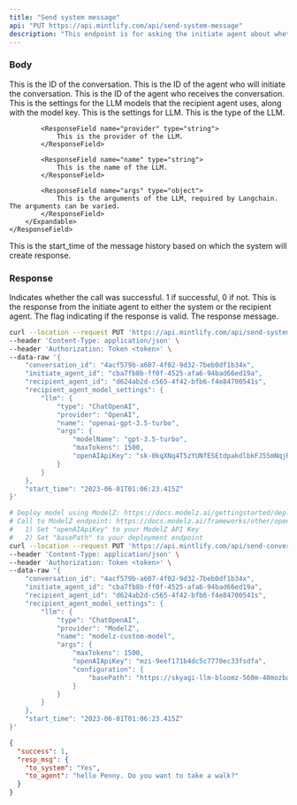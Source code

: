 ```yaml
---
title: "Send system message"
api: "PUT https://api.mintlify.com/api/send-system-message"
description: "This endpoint is for asking the initiate agent about whether it wantsto initiate a message to the recipient agent."
---
```


### Body

<ParamField body="conversation_id" type="string">
  This is the ID of the conversation.
</ParamField>

<ParamField body="initiate_agent_id" type="string">
  This is the ID of the agent who will initiate the conversation.
</ParamField>

<ParamField body="recipient_agent_id" type="string">
  This is the ID of the agent who receives the conversation.
</ParamField>

<ParamField body="recipient_agent_model" type="object">
  This is the settings for the LLM models that the recipient agent uses, along with the model key.
  <Expandable title="Fields">
    <ResponseField name="llm" type="object">
      This is the settings for LLM.
        <Expandable title="Fields">
            <ResponseField name="type" type="string">
                This is the type of the LLM.
            </ResponseField>

            <ResponseField name="provider" type="string">
                This is the provider of the LLM.
            </ResponseField>

            <ResponseField name="name" type="string">
                This is the name of the LLM.
            </ResponseField>

            <ResponseField name="args" type="object">
                This is the arguments of the LLM, required by Langchain. The arguments can be varied.
            </ResponseField>
        </Expandable>    
    </ResponseField>
  </Expandable>
</ParamField>

<ParamField body="start_time" type="string">
  This is the start_time of the message history based on which the system will
  create response.
</ParamField>

### Response

<ResponseField name="success" type="number">
  Indicates whether the call was successful. 1 if successful, 0 if not.
</ResponseField>

<ResponseField name="resp_msg" type="object">
  This is the response from the initiate agent to either the system or the
  recipient agent.
  <Expandable title="Fields">
  <ResponseField name="is_valid" type="bool">
    The flag indicating if the response is valid. 
  </ResponseField>

  <ResponseField name="message" type="string">
    The response message.
  </ResponseField>
  </Expandable>
</ResponseField>

<RequestExample>

```bash Use OpenAI GPT-3.5
curl --location --request PUT 'https://api.mintlify.com/api/send-system-message' \
--header 'Content-Type: application/json' \
--header 'Authorization: Token <token>' \
--data-raw '{
    "conversation_id": "4acf579b-a607-4f02-9d32-7beb0df1b34x",
    "initiate_agent_id": "cba7fb8b-ff0f-4525-afa6-94bad66ed19a",
    "recipient_agent_id": "d624ab2d-c565-4f42-bfb6-f4e84700541s",
    "recipient_agent_model_settings": {
        "llm": {
            "type": "ChatOpenAI",
            "provider": "OpenAI",
            "name": "openai-gpt-3.5-turbo",
            "args": {
                "modelName": "gpt-3.5-turbo",
                "maxTokens": 1500,
                "openAIApiKey": "sk-0kqXNq4T5zYUNfESEtdpakdlbkFJ55mNqjRSdgY4ztKjRnas"
            }
        }
    },
    "start_time": "2023-06-01T01:06:23.415Z"
}'
```

```bash Use ModelZ Host LLM
# Deploy model using ModelZ: https://docs.modelz.ai/gettingstarted/deploy
# Call to ModelZ endpoint: https://docs.modelz.ai/frameworks/other/openai
#   1) Set "openAIApiKey" to your ModelZ API Key
#   2) Set "basePath" to your deployment endpoint
curl --location --request PUT 'https://api.mintlify.com/api/send-conversation-message' \
--header 'Content-Type: application/json' \
--header 'Authorization: Token <token>' \
--data-raw '{
    "conversation_id": "4acf579b-a607-4f02-9d32-7beb0df1b34x",
    "initiate_agent_id": "cba7fb8b-ff0f-4525-afa6-94bad66ed19a",
    "recipient_agent_id": "d624ab2d-c565-4f42-bfb6-f4e84700541s",
    "recipient_agent_model_settings": {
        "llm": {
            "type": "ChatOpenAI",
            "provider": "ModelZ",
            "name": "modelz-custom-model",
            "args": {
                "maxTokens": 1500,
                "openAIApiKey": "mzi-9eef171b4dc5c7770ec33fsdfa",
                "configuration": {
                    "basePath": "https://skyagi-llm-bloomz-560m-40mozbasdfasdf.modelz.io"
                }
            }
        }
    },
    "start_time": "2023-06-01T01:06:23.415Z"
}'
```

</RequestExample>

<ResponseExample>

```json Response
{
  "success": 1,
  "resp_msg": {
    "to_system": "Yes",
    "to_agent": "hello Penny. Do you want to take a walk?"
  }
}
```

</ResponseExample>
